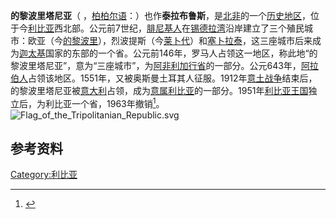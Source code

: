 {{Infobox settlement
| name                    = 的黎波里塔尼亚<br/>{{lang|ar|طرابلس}}<br/>Ṭarābulus
| native_name_lang        = ar
| settlement_type         = [[历史地区|历史地区]]
| subdivision_type=[[國家|國家]]
| subdivision_name={{flag|Libya}}
| image_skyline           = 
| image_alt               = 
| image_caption           = 
| image_flag              = Flag of Tripoli 18th century.svg
| flag_alt                = 
| image_shield            = 
| shield_alt              = 
| image_map               = Ottoman Provinces Of Present day Libyapng-zh.png
| map_alt                 = 
| map_caption             = 黎波里塔尼亚位于利比亚西北部
| seat_type               = [[首府|首府]]
| seat                    = [[的黎波里|的黎波里]]
| leader_title = 
| leader_name =
| leader_party            = 
| governing_body          = 
| established_title       = 
| established_date        = 
| area_total_km2          =353,000
| area_footnotes          = <ref>Abdel Aziz Tarih Sharaf, “Jughrafia Libia”, Munsha’at al Ma’arif, Alexandria, 2nd ed., 1971, pp.232-233.</ref>
| population_as_of        = 2006
| population_total        = 3,601,853
| population_footnotes    =<ref>2006 census, based on the sum of population of districts Misrata, Murqub, Tripoli, Jafara, Zawiya, Nuqat al Khams, Jabal al Gharbi, Nalut</ref>
| population_density_km2  = auto
| latd  =  |latm  =  |latNS  = N
| longd =  |longm =  |longEW = E
| coordinates_type        = 
| coordinates_display     = 
| iso_code                = 
| website                 = 
| footnotes               = 
| area_code_type          = 
| area_code               = 
}}
'''的黎波里塔尼亚'''（{{lang-ar|طرابلس}} ''{{transl|ar|Ṭarābulus}}''，[[柏柏尔语|柏柏尔语]]：''{{lang|ber-Latn|Ṭrables}}''）也作'''泰拉布鲁斯'''，是[[北非|北非]]的一个[[历史地区|历史地区]]，位于今[[利比亚|利比亚]]西北部。公元前7世纪，[[腓尼基人|腓尼基人]]在[[锡德拉湾|锡德拉湾]]沿岸建立了三个殖民城市：欧亚（今[[的黎波里|的黎波里]]），烈波提斯（今[[莱卜代|莱卜代]]）和[[塞卜拉泰|塞卜拉泰]]，这三座城市后来成为[[迦太基|迦太基]]国家的东部的一个省。公元前146年，罗马人占领这一地区，称此地“的黎波里塔尼亚”，意为“三座城市”，为[[阿非利加_(罗马帝国行省)|阿非利加行省]]的一部分。公元643年，[[阿拉伯人|阿拉伯人]]占领该地区。1551年，又被奥斯曼土耳其人征服。1912年[[意土战争|意土战争]]结束后，的黎波里塔尼亚被[[意大利|意大利]]占领，成为[[意属利比亚|意属利比亚]]的一部分。1951年[[利比亚王国|利比亚王国]]独立后，为利比亚一个省，1963年撤销<ref>{{Cite web |url=http://www.britannica.com/EBchecked/topic/605842/Tripolitania |title=www.britannica.com |accessdate=2011-12-29 |archive-date=2011-12-24 |archive-url=https://web.archive.org/web/20111224154604/http://www.britannica.com/EBchecked/topic/605842/Tripolitania |dead-url=no }}</ref>。
[[File:Flag_of_the_Tripolitanian_Republic.svg|thumb]]

== 参考资料 ==
{{Wikivoyage|的黎波里塔尼亚}}
{{reflist}}

{{罗马帝国管区}}
{{Authority control}}
[[Category:利比亚|Category:利比亚]]